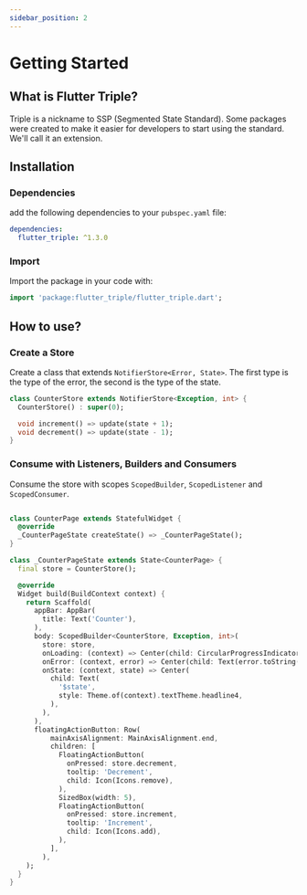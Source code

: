 ```yaml
---
sidebar_position: 2
---
```


# Getting Started

## What is Flutter Triple?

Triple is a nickname to SSP (Segmented State Standard).
Some packages were created to make it easier for developers to start using the standard. We'll call it an extension.


## Installation

### Dependencies

add the following dependencies to your `pubspec.yaml` file:

```yaml
dependencies:
  flutter_triple: ^1.3.0
```

### Import

Import the package in your code with:
```dart
import 'package:flutter_triple/flutter_triple.dart';
```

## How to use?

### Create a Store

Create a class that extends `NotifierStore<Error, State>`.
The first type is the type of the error, the second is the type of the state.


```dart
class CounterStore extends NotifierStore<Exception, int> {
  CounterStore() : super(0);

  void increment() => update(state + 1);
  void decrement() => update(state - 1);
}
```

### Consume with Listeners, Builders and Consumers

Consume the store with scopes `ScopedBuilder`, `ScopedListener` and `ScopedConsumer`.

```dart

class CounterPage extends StatefulWidget {
  @override
  _CounterPageState createState() => _CounterPageState();
}

class _CounterPageState extends State<CounterPage> {
  final store = CounterStore();

  @override
  Widget build(BuildContext context) {
    return Scaffold(
      appBar: AppBar(
        title: Text('Counter'),
      ),
      body: ScopedBuilder<CounterStore, Exception, int>(
        store: store,
        onLoading: (context) => Center(child: CircularProgressIndicator()),
        onError: (context, error) => Center(child: Text(error.toString())),
        onState: (context, state) => Center(
          child: Text(
            '$state',
            style: Theme.of(context).textTheme.headline4,
          ),
        ),
      ),
      floatingActionButton: Row(
          mainAxisAlignment: MainAxisAlignment.end,
          children: [
            FloatingActionButton(
              onPressed: store.decrement,
              tooltip: 'Decrement',
              child: Icon(Icons.remove),
            ),
            SizedBox(width: 5),
            FloatingActionButton(
              onPressed: store.increment,
              tooltip: 'Increment',
              child: Icon(Icons.add),
            ),
          ],
        ),
    );
  }
}

```


